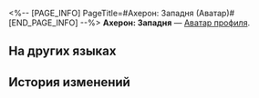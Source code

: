 <%-- [PAGE_INFO]
PageTitle=#Ахерон: Западня (Аватар)#
[END_PAGE_INFO] --%>
{{Предмет Инфобокс
|Название    = Ахерон: Западня
|id          = 200121
|Изображение = Аватар Ахерон Западня.png
|Тип         = Аватар профиля
|Инвентарь   = 
|Редкость    = 5
|Эффект      = 
|Описание    = Ахерон во время особой операции.
|Источник1   = [[Аватар за открытие Чести Безымянных.]]
}}
{{Описание|''«Прекращай бессмысленную борьбу. Отступать тебе некуда».''}}
'''Ахерон: Западня''' — [[Аватар профиля]].

==На других языках==
{{На других языках
|en   = Acheron: Ambush
|zhs  = 黄泉•暗袭
|zht  = 黃泉•暗襲
|ja   = 黄泉・奇襲
|ko   = 아케론•암습
|es   = Acheron: Emboscada
|fr   = Achéron : Embuscade
|ru   = Ахерон: Западня
|th   = Acheron - ซุ่มโจมตี
|vi   = Acheron - Phục Kích
|de   = Acheron: Hinterhalt
|id   = Acheron: Penyergapan
|pt   = Acheron: Emboscada
}}

==История изменений==
{{История изменений|3.5}}